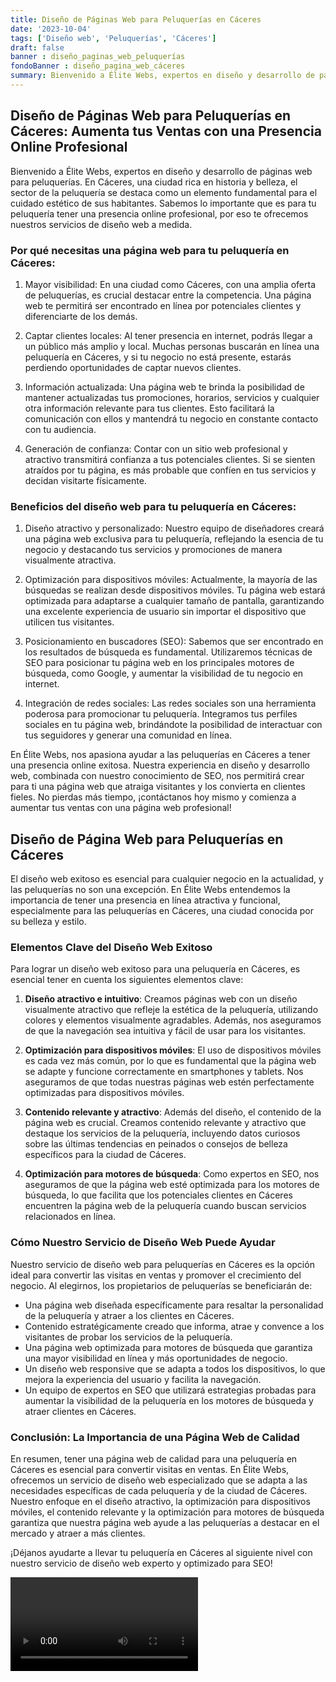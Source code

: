 ```yaml
---
title: Diseño de Páginas Web para Peluquerías en Cáceres
date: '2023-10-04'
tags: ['Diseño web', 'Peluquerías', 'Cáceres']
draft: false
banner : diseño_paginas_web_peluquerías
fondoBanner : diseño_pagina_web_cáceres
summary: Bienvenido a Élite Webs, expertos en diseño y desarrollo de páginas web para peluquerías. En Cáceres, una ciudad rica en historia y belleza, el sector de la peluquería se destaca como un elemento fundamental para el cuidado estético de sus habitantes. Sabemos lo importante que es para tu peluquería tener una presencia online profesional, por eso te ofrecemos nuestros servicios de diseño web a medida.
---
```


## Diseño de Páginas Web para Peluquerías en Cáceres: Aumenta tus Ventas con una Presencia Online Profesional

Bienvenido a Élite Webs, expertos en diseño y desarrollo de páginas web para peluquerías. En Cáceres, una ciudad rica en historia y belleza, el sector de la peluquería se destaca como un elemento fundamental para el cuidado estético de sus habitantes. Sabemos lo importante que es para tu peluquería tener una presencia online profesional, por eso te ofrecemos nuestros servicios de diseño web a medida.

### Por qué necesitas una página web para tu peluquería en Cáceres:

1. Mayor visibilidad: En una ciudad como Cáceres, con una amplia oferta de peluquerías, es crucial destacar entre la competencia. Una página web te permitirá ser encontrado en línea por potenciales clientes y diferenciarte de los demás.

2. Captar clientes locales: Al tener presencia en internet, podrás llegar a un público más amplio y local. Muchas personas buscarán en línea una peluquería en Cáceres, y si tu negocio no está presente, estarás perdiendo oportunidades de captar nuevos clientes.

3. Información actualizada: Una página web te brinda la posibilidad de mantener actualizadas tus promociones, horarios, servicios y cualquier otra información relevante para tus clientes. Esto facilitará la comunicación con ellos y mantendrá tu negocio en constante contacto con tu audiencia.

4. Generación de confianza: Contar con un sitio web profesional y atractivo transmitirá confianza a tus potenciales clientes. Si se sienten atraídos por tu página, es más probable que confíen en tus servicios y decidan visitarte físicamente.

### Beneficios del diseño web para tu peluquería en Cáceres:

1. Diseño atractivo y personalizado: Nuestro equipo de diseñadores creará una página web exclusiva para tu peluquería, reflejando la esencia de tu negocio y destacando tus servicios y promociones de manera visualmente atractiva.

2. Optimización para dispositivos móviles: Actualmente, la mayoría de las búsquedas se realizan desde dispositivos móviles. Tu página web estará optimizada para adaptarse a cualquier tamaño de pantalla, garantizando una excelente experiencia de usuario sin importar el dispositivo que utilicen tus visitantes.

3. Posicionamiento en buscadores (SEO): Sabemos que ser encontrado en los resultados de búsqueda es fundamental. Utilizaremos técnicas de SEO para posicionar tu página web en los principales motores de búsqueda, como Google, y aumentar la visibilidad de tu negocio en internet.

4. Integración de redes sociales: Las redes sociales son una herramienta poderosa para promocionar tu peluquería. Integramos tus perfiles sociales en tu página web, brindándote la posibilidad de interactuar con tus seguidores y generar una comunidad en línea.

En Élite Webs, nos apasiona ayudar a las peluquerías en Cáceres a tener una presencia online exitosa. Nuestra experiencia en diseño y desarrollo web, combinada con nuestro conocimiento de SEO, nos permitirá crear para ti una página web que atraiga visitantes y los convierta en clientes fieles. No pierdas más tiempo, ¡contáctanos hoy mismo y comienza a aumentar tus ventas con una página web profesional!

<GifSeo />

<Cta />

## Diseño de Página Web para Peluquerías en Cáceres

El diseño web exitoso es esencial para cualquier negocio en la actualidad, y las peluquerías no son una excepción. En Élite Webs entendemos la importancia de tener una presencia en línea atractiva y funcional, especialmente para las peluquerías en Cáceres, una ciudad conocida por su belleza y estilo.

### Elementos Clave del Diseño Web Exitoso

Para lograr un diseño web exitoso para una peluquería en Cáceres, es esencial tener en cuenta los siguientes elementos clave:

1. **Diseño atractivo e intuitivo**: Creamos páginas web con un diseño visualmente atractivo que refleje la estética de la peluquería, utilizando colores y elementos visualmente agradables. Además, nos aseguramos de que la navegación sea intuitiva y fácil de usar para los visitantes.

2. **Optimización para dispositivos móviles**: El uso de dispositivos móviles es cada vez más común, por lo que es fundamental que la página web se adapte y funcione correctamente en smartphones y tablets. Nos aseguramos de que todas nuestras páginas web estén perfectamente optimizadas para dispositivos móviles.

3. **Contenido relevante y atractivo**: Además del diseño, el contenido de la página web es crucial. Creamos contenido relevante y atractivo que destaque los servicios de la peluquería, incluyendo datos curiosos sobre las últimas tendencias en peinados o consejos de belleza específicos para la ciudad de Cáceres.

4. **Optimización para motores de búsqueda**: Como expertos en SEO, nos aseguramos de que la página web esté optimizada para los motores de búsqueda, lo que facilita que los potenciales clientes en Cáceres encuentren la página web de la peluquería cuando buscan servicios relacionados en línea.

### Cómo Nuestro Servicio de Diseño Web Puede Ayudar

Nuestro servicio de diseño web para peluquerías en Cáceres es la opción ideal para convertir las visitas en ventas y promover el crecimiento del negocio. Al elegirnos, los propietarios de peluquerías se beneficiarán de:

- Una página web diseñada específicamente para resaltar la personalidad de la peluquería y atraer a los clientes en Cáceres.
- Contenido estratégicamente creado que informa, atrae y convence a los visitantes de probar los servicios de la peluquería.
- Una página web optimizada para motores de búsqueda que garantiza una mayor visibilidad en línea y más oportunidades de negocio.
- Un diseño web responsive que se adapta a todos los dispositivos, lo que mejora la experiencia del usuario y facilita la navegación.
- Un equipo de expertos en SEO que utilizará estrategias probadas para aumentar la visibilidad de la peluquería en los motores de búsqueda y atraer clientes en Cáceres.

### Conclusión: La Importancia de una Página Web de Calidad

En resumen, tener una página web de calidad para una peluquería en Cáceres es esencial para convertir visitas en ventas. En Élite Webs, ofrecemos un servicio de diseño web especializado que se adapta a las necesidades específicas de cada peluquería y de la ciudad de Cáceres. Nuestro enfoque en el diseño atractivo, la optimización para dispositivos móviles, el contenido relevante y la optimización para motores de búsqueda garantiza que nuestra página web ayude a las peluquerías a destacar en el mercado y atraer a más clientes.

¡Déjanos ayudarte a llevar tu peluquería en Cáceres al siguiente nivel con nuestro servicio de diseño web experto y optimizado para SEO!

<Video />

<CtaBot job='Peluquerías' city='Cáceres'/>

<Gmaps query='Cáceres+españa+maps' />